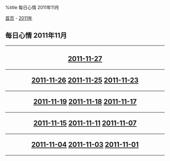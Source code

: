 %title 每日心情 2011年11月

[[../../../index|首页]] - [[../index|2011年]]
==每日心情 2011年11月==
----
<center>
<h2>
[[2011-11-27|2011-11-27]]
----
[[2011-11-26|2011-11-26]]
[[2011-11-25|2011-11-25]]
[[2011-11-23|2011-11-23]]
----
[[2011-11-19|2011-11-19]]
[[2011-11-18|2011-11-18]]
[[2011-11-17|2011-11-17]]
----
[[2011-11-15|2011-11-15]]
[[2011-11-11|2011-11-11]]
[[2011-11-07|2011-11-07]]
----
[[2011-11-04|2011-11-04]]
[[2011-11-03|2011-11-03]]
[[2011-11-01|2011-11-01]]
</h2>
</center>
----
